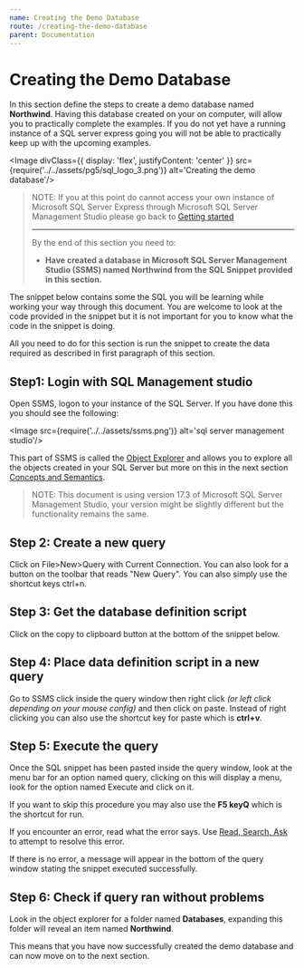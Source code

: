 ```yaml
---
name: Creating the Demo Database
route: /creating-the-demo-database
parent: Documentation
---
```



<style jsx='true'>{`
	body{
		text-align: left !important;
	}
`}</style>

# Creating the Demo Database

In this section define the steps to create a demo database named **Northwind**. Having this database created on your on computer, will allow you to practically complete the examples. If you do not yet have a running instance of a SQL server express going you will not be able to practically keep up with the upcoming examples.

<Image divClass={{
	display: 'flex',
	justifyContent: 'center'
}} src={require('../../assets/pg5/sql_logo_3.png')} alt='Creating the demo database'/>

>NOTE: If you at this point do cannot access your own instance of Microsoft SQL Server Express through Microsoft SQL Server Management Studio please go back to [Getting started](/getting-started)
>
> ---
>By the end of this section you need to:
>
>   * **Have created a database in Microsoft SQL Server Management Studio
(SSMS) named Northwind from the SQL Snippet provided in this section.**

The snippet below contains some the SQL you will be learning while working your way through this document. You are welcome to look at the code provided in the snippet but it is not important for you to know what the code in the snippet is doing.

All you need to do for this section is run the snippet to create the data required as described in first paragraph of this section.

## Step1: Login with SQL Management studio

Open SSMS, logon to your instance of the SQL Server. If you have done this you should see the following:

<Image src={require('../../assets/ssms.png')} alt='sql server management studio'/>

This part of SSMS is called the [Object Explorer](https://docs.microsoft.com/en-us/sql/ssms/object/object-explorer?view=sql-server-2017) and allows you to explore all the objects created in your SQL Server but more on this in the next section [Concepts and Semantics](/concepts-and-semantics).

>NOTE: This document is using version 17.3 of Microsoft SQL Server Management Studio, your version might be slightly different but the functionality remains the same.

## Step 2: Create a new query
Click on File>New>Query with Current Connection. You can also look for a button on the toolbar that reads "New Query". You can also simply use the shortcut keys ctrl+n.

## Step 3: Get the database definition script
Click on the copy to clipboard button at the bottom of the snippet below.

<Frame 
        downloadLink={downLoadLink}
        h3Heading="Demo Database SQL Snippet"
        h5subNote="The snippet has many lines so either download it for use later or copy the code to your clipboard to paste in MSSQL, do not try to copy from the snippet above, its just a nice to show, use either of the two buttons shown below."
    />

<Buttons downloadLink={downLoadLink}/>

## Step 4: Place data definition script in a new query
Go to SSMS click inside the query window then right click *(or left click depending on your mouse config)* and then click on paste. Instead of right clicking you can also use the shortcut key for paste which is **ctrl+v**.

## Step 5: Execute the query
Once the SQL snippet has been pasted inside the query window, look at the menu bar for an option named query, clicking on this will display a menu, look for the option named Execute and click on it.

If you want to skip this procedure you may also use the **F5 keyQ** which is the shortcut for run.

If you encounter an error, read what the error says. Use [Read, Search, Ask](https://www.freecodecamp.org/forum/t/the-read-search-ask-methodology-for-getting-unstuck/137307) to attempt to resolve this error.

If there is no error, a message will appear in the bottom of the query window stating the snippet executed successfully.

## Step 6: Check if query ran without problems
Look in the object explorer for a folder named **Databases**, expanding this folder will reveal an item named **Northwind**.

This means that you have now successfully created the demo database and can now move on to the next section.
